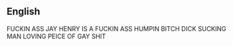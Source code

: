==English==

FUCKIN ASS JAY HENRY IS A FUCKIN ASS HUMPIN BITCH DICK SUCKING MAN LOVING PEICE OF GAY SHIT